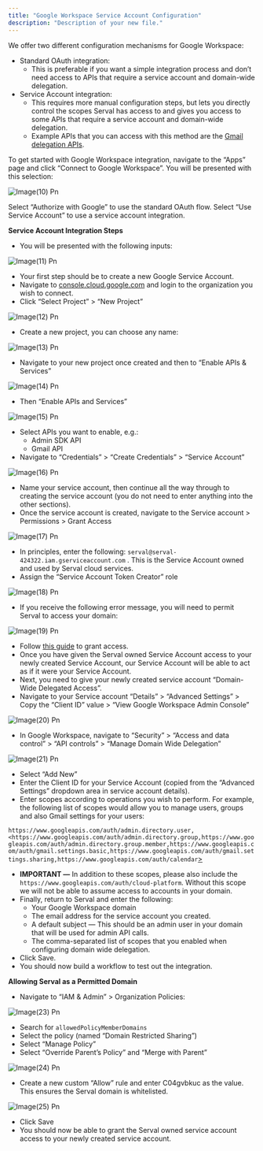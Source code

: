 ```yaml
---
title: "Google Workspace Service Account Configuration"
description: "Description of your new file."
---
```


We offer two different configuration mechanisms for Google Workspace:

- Standard OAuth integration:
  - This is preferable if you want a simple integration process and don’t need access to APIs that require a service account and domain-wide delegation.
- Service Account integration:
  - This requires more manual configuration steps, but lets you directly control the scopes Serval has access to and gives you access to some APIs that require a service account and domain-wide delegation.
  - Example APIs that you can access with this method are the [Gmail delegation APIs](https://developers.google.com/gmail/api/reference/rest/v1/users.settings.delegates/create).

To get started with Google Workspace integration, navigate to the “Apps” page and click “Connect to Google Workspace”. You will be presented with this selection:

![Image(10) Pn](/images/image\(10\).png)

Select “Authorize with Google” to use the standard OAuth flow. Select “Use Service Account” to use a service account integration.

**Service Account Integration Steps**

- You will be presented with the following inputs:

![Image(11) Pn](/images/image\(11\).png)

- Your first step should be to create a new Google Service Account.
- Navigate to [console.cloud.google.com](http://console.cloud.google.com) and login to the organization you wish to connect.
- Click “Select Project” \> “New Project”

![Image(12) Pn](/images/image\(12\).png)

- Create a new project, you can choose any name:

![Image(13) Pn](/images/image\(13\).png)

- Navigate to your new project once created and then to “Enable APIs & Services”

![Image(14) Pn](/images/image\(14\).png)

- Then “Enable APIs and Services”

![Image(15) Pn](/images/image\(15\).png)

- Select APIs you want to enable, e.g.:
  - Admin SDK API
  - Gmail API
- Navigate to “Credentials” \> “Create Credentials” \> “Service Account”

![Image(16) Pn](/images/image\(16\).png)

- Name your service account, then continue all the way through to creating the service account (you do not need to enter anything into the other sections).
- Once the service account is created, navigate to the Service account \> Permissions \> Grant Access

![Image(17) Pn](/images/image\(17\).png)

- In principles, enter the following: `serval@serval-424322.iam.gserviceaccount.com` . This is the Service Account owned and used by Serval cloud services.
- Assign the “Service Account Token Creator” role

![Image(18) Pn](/images/image\(18\).png)

- If you receive the following error message, you will need to permit Serval to access your domain:

![Image(19) Pn](/images/image\(19\).png)

- Follow [this guide](https://www.notion.so/Google-Workspace-Service-Account-Configuration-1035b4e67d268039b84bf473a6c081ab?pvs=21) to grant access.
- Once you have given the Serval owned Service Account access to your newly created Service Account, our Service Account will be able to act as if it were your Service Account.
- Next, you need to give your newly created service account “Domain-Wide Delegated Access”.
- Navigate to your Service account “Details” \> “Advanced Settings” \> Copy the “Client ID” value \> “View Google Workspace Admin Console”

![Image(20) Pn](/images/image\(20\).png)

- In Google Workspace, navigate to “Security” \> “Access and data control” \> “API controls” \> “Manage Domain Wide Delegation”

![Image(21) Pn](/images/image\(21\).png)

- Select “Add New”
- Enter the Client ID for your Service Account (copied from the “Advanced Settings” dropdown area in service account details).
- Enter scopes according to operations you wish to perform. For example, the following list of scopes would allow you to manage users, groups and also Gmail settings for your users:

`https://www.googleapis.com/auth/admin.directory.user,<https://www.googleapis.com/auth/admin.directory.group,https://www.googleapis.com/auth/admin.directory.group.member,https://www.googleapis.com/auth/gmail.settings.basic,https://www.googleapis.com/auth/gmail.settings.sharing,https://www.googleapis.com/auth/calendar`[\>](https://www.googleapis.com/auth/admin.directory.user,https://www.googleapis.com/auth/admin.directory.group,https://www.googleapis.com/auth/admin.directory.group.member,https://www.googleapis.com/auth/gmail.settings.basic,https://www.googleapis.com/auth/gmail.settings.sharing,https://www.googleapis.com/auth/calendar)

- **IMPORTANT —** In addition to these scopes, please also include the `https://www.googleapis.com/auth/cloud-platform`. Without this scope we will not be able to assume access to accounts in your domain.
- Finally, return to Serval and enter the following:
  - Your Google Workspace domain
  - The email address for the service account you created.
  - A default subject — This should be an admin user in your domain that will be used for admin API calls.
  - The comma-separated list of scopes that you enabled when configuring domain wide delegation.
- Click Save.
- You should now build a workflow to test out the integration.

**Allowing Serval as a Permitted Domain**

- Navigate to “IAM & Admin” \> Organization Policies:

![Image(23) Pn](/images/image\(23\).png)

- Search for `allowedPolicyMemberDomains`
- Select the policy (named “Domain Restricted Sharing”)
- Select “Manage Policy”
- Select “Override Parent’s Policy” and “Merge with Parent”

![Image(24) Pn](/images/image\(24\).png)

- Create a new custom “Allow” rule and enter C04gvbkuc as the value. This ensures the Serval domain is whitelisted.

![Image(25) Pn](/images/image\(25\).png)

- Click Save
- You should now be able to grant the Serval owned service account access to your newly created service account.